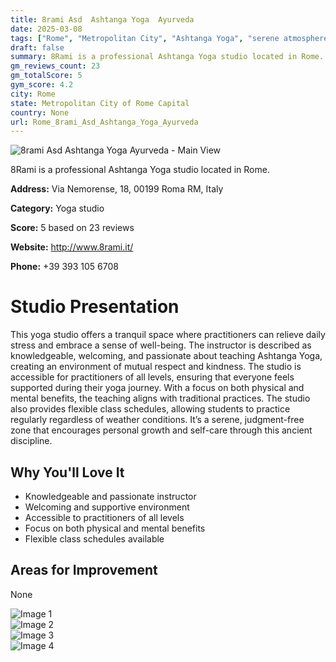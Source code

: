 ```yaml
---
title: 8rami Asd  Ashtanga Yoga  Ayurveda
date: 2025-03-08
tags: ["Rome", "Metropolitan City", "Ashtanga Yoga", "serene atmosphere", "supportive community", "Rome"]  
draft: false
summary: 8Rami is a professional Ashtanga Yoga studio located in Rome.
gm_reviews_count: 23
gm_totalScore: 5
gym_score: 4.2
city: Rome
state: Metropolitan City of Rome Capital
country: None
url: Rome_8rami_Asd_Ashtanga_Yoga_Ayurveda
---
```


<div className="aspect-[16/9] relative my-8">
  <img 
    src="https://lh5.googleusercontent.com/p/AF1QipNG-pw7pPquFtypH2JDb3b43rjjX46CKyXshGUu=w1920-h1080-k-no"
    alt="8rami Asd  Ashtanga Yoga  Ayurveda - Main View"
    className="object-cover absolute inset-0 w-full h-full rounded-lg"
  />
</div>

8Rami is a professional Ashtanga Yoga studio located in Rome.

**Address:** Via Nemorense, 18, 00199 Roma RM, Italy

**Category:** Yoga studio

**Score:** 5 based on 23 reviews

**Website:** http://www.8rami.it/

**Phone:** +39 393 105 6708

# Studio Presentation

This yoga studio offers a tranquil space where practitioners can relieve daily stress and embrace a sense of well-being. The instructor is described as knowledgeable, welcoming, and passionate about teaching Ashtanga Yoga, creating an environment of mutual respect and kindness. The studio is accessible for practitioners of all levels, ensuring that everyone feels supported during their yoga journey. With a focus on both physical and mental benefits, the teaching aligns with traditional practices. The studio also provides flexible class schedules, allowing students to practice regularly regardless of weather conditions. It’s a serene, judgment-free zone that encourages personal growth and self-care through this ancient discipline.

## Why You'll Love It

- Knowledgeable and passionate instructor
- Welcoming and supportive environment
- Accessible to practitioners of all levels
- Focus on both physical and mental benefits
- Flexible class schedules available

## Areas for Improvement

None

<div className="grid grid-cols-1 xl:grid-cols-2 gap-4 my-8">
<div className="aspect-[4/3] relative"><img src="https://lh5.googleusercontent.com/p/AF1QipPuBF9vQA2Cp3qBfsrIh_ytTy0mfS8w2U4taZGn=w1920-h1080-k-no" alt="Image 1" className="object-cover absolute inset-0 w-full h-full rounded-lg" /></div>
<div className="aspect-[4/3] relative"><img src="https://lh5.googleusercontent.com/p/AF1QipMSZ27MB7adxSKGWqsr56DqwfAMtSFX9ISvWF9W=w1920-h1080-k-no" alt="Image 2" className="object-cover absolute inset-0 w-full h-full rounded-lg" /></div>
<div className="aspect-[4/3] relative"><img src="https://lh5.googleusercontent.com/p/AF1QipM9Blcgb4PUopbHOdez5Hw8l-LotzFGvUZozlvj=w1920-h1080-k-no" alt="Image 3" className="object-cover absolute inset-0 w-full h-full rounded-lg" /></div>
<div className="aspect-[4/3] relative"><img src="https://lh5.googleusercontent.com/p/AF1QipMoaeGtfo6WKzEHzs_kgPWbXVO6igpOpuKl0LN3=w1920-h1080-k-no" alt="Image 4" className="object-cover absolute inset-0 w-full h-full rounded-lg" /></div>
</div>